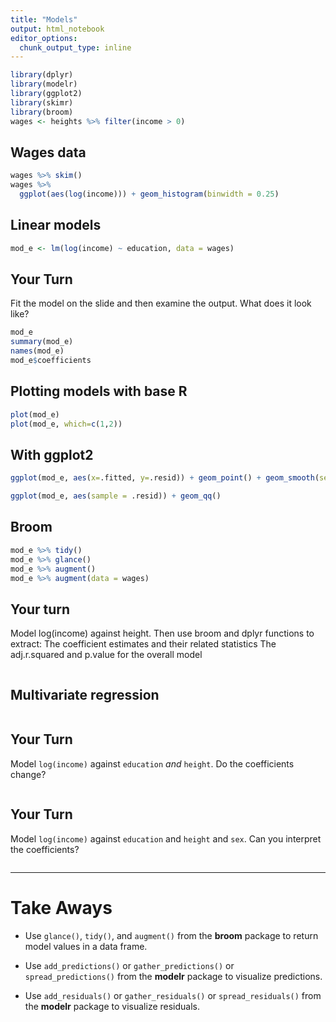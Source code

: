 ```yaml
---
title: "Models"
output: html_notebook
editor_options: 
  chunk_output_type: inline
---
```


```r
library(dplyr)
library(modelr)
library(ggplot2)
library(skimr)
library(broom)
wages <- heights %>% filter(income > 0)
```

## Wages data
```r
wages %>% skim()
wages %>% 
  ggplot(aes(log(income))) + geom_histogram(binwidth = 0.25)
```

## Linear models

```r
mod_e <- lm(log(income) ~ education, data = wages)

```

## Your Turn

Fit the model on the slide and then examine the output. What does it look like?

```r
mod_e
summary(mod_e)
names(mod_e)
mod_e$coefficients
```

## Plotting models with base R
```r
plot(mod_e)
plot(mod_e, which=c(1,2))
```

## With ggplot2

```r
ggplot(mod_e, aes(x=.fitted, y=.resid)) + geom_point() + geom_smooth(se = FALSE)

ggplot(mod_e, aes(sample = .resid)) + geom_qq()
```



## Broom
```r
mod_e %>% tidy()
mod_e %>% glance()
mod_e %>% augment()
mod_e %>% augment(data = wages)
```

## Your turn
Model log(income) against height. Then use broom and dplyr functions to extract:
The coefficient estimates and their related statistics
The adj.r.squared and p.value for the overall model

```r

```

## Multivariate regression

```r
```

## Your Turn

Model `log(income)` against `education` _and_ `height`. Do the coefficients change?

```r

```

## Your Turn

Model `log(income)` against `education` and `height` and `sex`. Can you interpret the coefficients?

```r

```



***

# Take Aways

* Use `glance()`, `tidy()`, and `augment()` from the **broom** package to return model values in a data frame.

* Use `add_predictions()` or `gather_predictions()` or `spread_predictions()` from the **modelr** package to visualize predictions.

* Use `add_residuals()` or `gather_residuals()` or `spread_residuals()` from the **modelr** package to visualize residuals.


